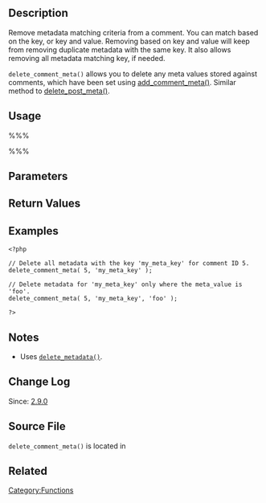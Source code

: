 == Description ==
Remove metadata matching criteria from a comment. You can match based on the key, or key and value. Removing based on key and value will keep from removing duplicate metadata with the same key. It also allows removing all metadata matching key, if needed.

<tt>delete_comment_meta()</tt> allows you to delete any meta values stored against comments, which have been set using [[Function_Reference/add_comment_meta|add_comment_meta()]]. Similar method to [[Function_Reference/delete_post_meta|delete_post_meta()]].

== Usage ==
%%%<?php delete_comment_meta( $comment_id, $meta_key, $meta_value ); ?>%%%

== Parameters ==
{{Parameter|$comment_id|integer|Comment ID|required}}
{{Parameter|$meta_key|string|Metadata key|required}}
{{Parameter|$meta_value|mixed|Metadata value|optional|Empty string}}

== Return Values ==
{{Return||boolean|False for failure. True for success.}}

== Examples ==
<pre>
<?php

// Delete all metadata with the key 'my_meta_key' for comment ID 5.
delete_comment_meta( 5, 'my_meta_key' );

// Delete metadata for 'my_meta_key' only where the meta_value is 'foo'.
delete_comment_meta( 5, 'my_meta_key', 'foo' );

?>
</pre>

== Notes ==
* Uses <tt>[[Function Reference/delete_metadata|delete_metadata()]]</tt>.

== Change Log ==

Since: [[Version 2.9|2.9.0]]

== Source File ==

<tt>delete_comment_meta()</tt> is located in {{Trac|wp-includes/comment.php}}

== Related ==

{{Comment Meta Tags}}

[[Category:Functions]]

{{Copyedit}}
